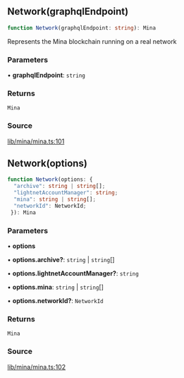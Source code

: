 ## Network(graphqlEndpoint)

```ts
function Network(graphqlEndpoint: string): Mina
```

Represents the Mina blockchain running on a real network

### Parameters

• **graphqlEndpoint**: `string`

### Returns

`Mina`

### Source

[lib/mina/mina.ts:101](https://github.com/o1-labs/o1js/blob/081e48fe103a96db7083cdaea72a409cca3182c3/src/lib/mina/mina.ts#L101)

## Network(options)

```ts
function Network(options: {
  "archive": string | string[];
  "lightnetAccountManager": string;
  "mina": string | string[];
  "networkId": NetworkId;
 }): Mina
```

### Parameters

• **options**

• **options.archive?**: `string` \| `string`[]

• **options.lightnetAccountManager?**: `string`

• **options.mina**: `string` \| `string`[]

• **options.networkId?**: `NetworkId`

### Returns

`Mina`

### Source

[lib/mina/mina.ts:102](https://github.com/o1-labs/o1js/blob/081e48fe103a96db7083cdaea72a409cca3182c3/src/lib/mina/mina.ts#L102)
